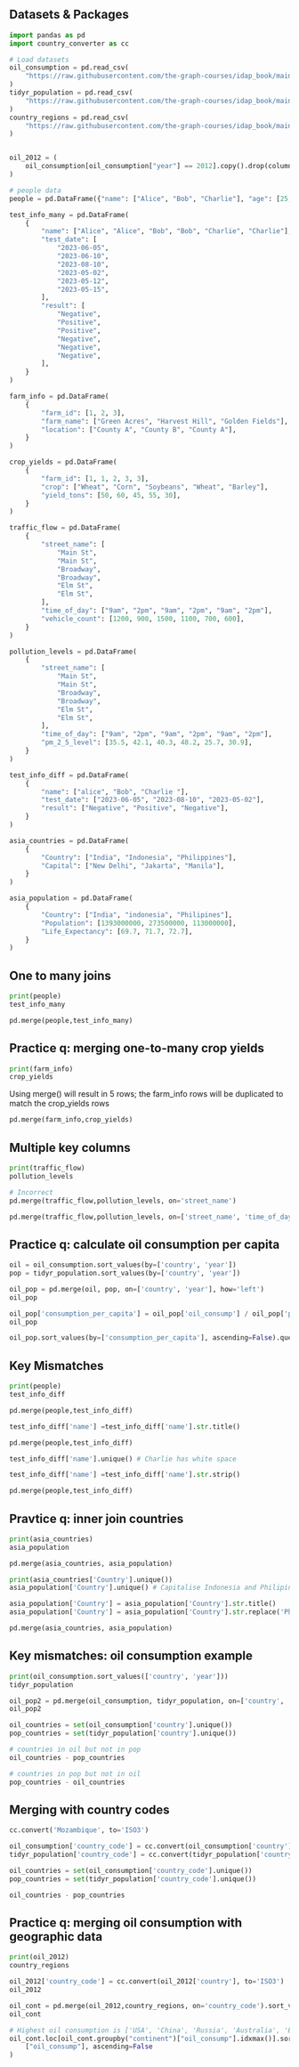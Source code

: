
## Datasets & Packages

```python
import pandas as pd
import country_converter as cc

# Load datasets
oil_consumption = pd.read_csv(
    "https://raw.githubusercontent.com/the-graph-courses/idap_book/main/data/oil_consumption.csv"
)
tidyr_population = pd.read_csv(
    "https://raw.githubusercontent.com/the-graph-courses/idap_book/main/data/tidyr_population.csv"
)
country_regions = pd.read_csv(
    "https://raw.githubusercontent.com/the-graph-courses/idap_book/main/data/country_continent_data.csv"
)


oil_2012 = (
    oil_consumption[oil_consumption["year"] == 2012].copy().drop(columns=["year"])
)

# people data
people = pd.DataFrame({"name": ["Alice", "Bob", "Charlie"], "age": [25, 32, 45]})

test_info_many = pd.DataFrame(
    {
        "name": ["Alice", "Alice", "Bob", "Bob", "Charlie", "Charlie"],
        "test_date": [
            "2023-06-05",
            "2023-06-10",
            "2023-08-10",
            "2023-05-02",
            "2023-05-12",
            "2023-05-15",
        ],
        "result": [
            "Negative",
            "Positive",
            "Positive",
            "Negative",
            "Negative",
            "Negative",
        ],
    }
)

farm_info = pd.DataFrame(
    {
        "farm_id": [1, 2, 3],
        "farm_name": ["Green Acres", "Harvest Hill", "Golden Fields"],
        "location": ["County A", "County B", "County A"],
    }
)

crop_yields = pd.DataFrame(
    {
        "farm_id": [1, 1, 2, 3, 3],
        "crop": ["Wheat", "Corn", "Soybeans", "Wheat", "Barley"],
        "yield_tons": [50, 60, 45, 55, 30],
    }
)

traffic_flow = pd.DataFrame(
    {
        "street_name": [
            "Main St",
            "Main St",
            "Broadway",
            "Broadway",
            "Elm St",
            "Elm St",
        ],
        "time_of_day": ["9am", "2pm", "9am", "2pm", "9am", "2pm"],
        "vehicle_count": [1200, 900, 1500, 1100, 700, 600],
    }
)

pollution_levels = pd.DataFrame(
    {
        "street_name": [
            "Main St",
            "Main St",
            "Broadway",
            "Broadway",
            "Elm St",
            "Elm St",
        ],
        "time_of_day": ["9am", "2pm", "9am", "2pm", "9am", "2pm"],
        "pm_2_5_level": [35.5, 42.1, 40.3, 48.2, 25.7, 30.9],
    }
)

test_info_diff = pd.DataFrame(
    {
        "name": ["alice", "Bob", "Charlie "],
        "test_date": ["2023-06-05", "2023-08-10", "2023-05-02"],
        "result": ["Negative", "Positive", "Negative"],
    }
)

asia_countries = pd.DataFrame(
    {
        "Country": ["India", "Indonesia", "Philippines"],
        "Capital": ["New Delhi", "Jakarta", "Manila"],
    }
)

asia_population = pd.DataFrame(
    {
        "Country": ["India", "indonesia", "Philipines"],
        "Population": [1393000000, 273500000, 113000000],
        "Life_Expectancy": [69.7, 71.7, 72.7],
    }
)
```

## One to many joins

```python
print(people)
test_info_many
```

```python
pd.merge(people,test_info_many)
```

## Practice q: merging one-to-many crop yields

```python
print(farm_info)
crop_yields
```

Using merge() will result in 5 rows; the farm_info rows will be duplicated to match the crop_yields rows
```python
pd.merge(farm_info,crop_yields)
```

## Multiple key columns

```python
print(traffic_flow)
pollution_levels
```

```python
# Incorrect
pd.merge(traffic_flow,pollution_levels, on='street_name')
```

```python
pd.merge(traffic_flow,pollution_levels, on=['street_name', 'time_of_day'])
```

## Practice q: calculate oil consumption per capita

```python
oil = oil_consumption.sort_values(by=['country', 'year'])
pop = tidyr_population.sort_values(by=['country', 'year'])
```

```python
oil_pop = pd.merge(oil, pop, on=['country', 'year'], how='left')
oil_pop
```

```python
oil_pop['consumption_per_capita'] = oil_pop['oil_consump'] / oil_pop['population']
oil_pop
```

```python
oil_pop.sort_values(by=['consumption_per_capita'], ascending=False).query('year== 1995')
```

## Key Mismatches

```python
print(people)
test_info_diff
```

```python
pd.merge(people,test_info_diff)
```

```python
test_info_diff['name'] =test_info_diff['name'].str.title()
```

```python
pd.merge(people,test_info_diff)
```

```python
test_info_diff['name'].unique() # Charlie has white space
```

```python
test_info_diff['name'] =test_info_diff['name'].str.strip() 
```

```python
pd.merge(people,test_info_diff)
```

## Pravtice q: inner join countries

```python
print(asia_countries)
asia_population
```

```python
pd.merge(asia_countries, asia_population)
```

```python
print(asia_countries['Country'].unique())
asia_population['Country'].unique() # Capitalise Indonesia and Philipines is missing a p
```

```python
asia_population['Country'] = asia_population['Country'].str.title()
asia_population['Country'] = asia_population['Country'].str.replace('Philipines','Philippines')
```

```python
pd.merge(asia_countries, asia_population)
```

## Key mismatches: oil consumption example

```python
print(oil_consumption.sort_values(['country', 'year']))
tidyr_population
```

```python
oil_pop2 = pd.merge(oil_consumption, tidyr_population, on=['country', 'year'], how='left').sort_values(['country','year'])
oil_pop2 
```

```python
oil_countries = set(oil_consumption['country'].unique())
pop_countries = set(tidyr_population['country'].unique())
```

```python
# countries in oil but not in pop
oil_countries - pop_countries
```

```python
# countries in pop but not in oil
pop_countries - oil_countries
```

## Merging with country codes

```python
cc.convert('Mozambique', to='ISO3')
```

```python
oil_consumption['country_code'] = cc.convert(oil_consumption['country'], to='ISO3')
tidyr_population['country_code'] = cc.convert(tidyr_population['country'], to='ISO3')
```

```python
oil_countries = set(oil_consumption['country_code'].unique())
pop_countries = set(tidyr_population['country_code'].unique())
```

```python
oil_countries - pop_countries
```

## Practice q: merging oil consumption with geographic data

```python
print(oil_2012)
country_regions
```

```python
oil_2012['country_code'] = cc.convert(oil_2012['country'], to='ISO3')
oil_2012
```

```python
oil_cont = pd.merge(oil_2012,country_regions, on='country_code').sort_values(['continent', 'oil_consump']).sort_values(['oil_consump'], ascending=False)
oil_cont
```

```python
# Highest oil consumption is ['USA', 'China', 'Russia', 'Australia', 'Egypt']
oil_cont.loc[oil_cont.groupby("continent")["oil_consump"].idxmax()].sort_values(
    ["oil_consump"], ascending=False
) 
```


